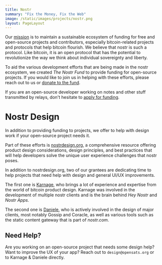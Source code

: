 ```yaml
---
title: Nostr
summary: "Fix the Money, Fix the Web"
image: /static/images/projects/nostr.png
layout: PageLayout
---
```


Our [mission] is to maintain a sustainable ecosystem of funding for free and
open-source projects and contributors, especially bitcoin-related projects and
protocols that help bitcoin flourish. We believe that nostr is such a protocol.
Like bitcoin, it is an open protocol that has the potential to revolutionize the
way we think about individual sovereignty and liberty.

To aid the various development efforts that are being made in the nostr
ecosystem, we created *The Nostr Fund* to provide funding for open-source
projects. If you would like to join us in helping with these efforts, please
reach out to us or [donate to the fund](https://opensats.org/projects/nostr).

If you are an open-source developer working on notes and other stuff transmitted
by relays, don't hesitate to [apply for funding][apply].

# Nostr Design

In addition to providing funding to projects, we offer to help with design work
if your open-source project needs it.

Part of these efforts is [nostrdesign.org](https://nostrdesign.org/), a
comprehensive resource offering product design considerations, design
principles, and best practices that will help developers solve the unique user
experience challenges that nostr poses.

In addition to nostrdesign.org, two of our grantees are dedicating time to help
projects that need help with design and general UI/UX improvements.

The first one is [Karnage], who brings a lot of experience and expertise from
the world of bitcoin product design. Karnage was involved in the development of
multiple nostr clients and is the brain behind *Hey Nostr* and
*Nostr Apps*.

The second one is [Daniele], who is
actively involved in the design of major clients, most notably Gossip and
Coracle, as well as various tools such as the static content gateway that is
part of *nostr.com*.

## Need Help?

Are you working on an open-source project that needs some design help? Want to
improve the UX of your app? Reach out to `design@opensats.org` or to Karnage &
Daniele directly.

[Karnage]: /about/karnage
[Daniele]: /about/dtonon

[apply]: /apply
[mission]: /mission
